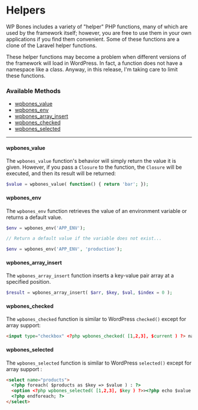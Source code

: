 
# Helpers

WP Bones includes a variety of "helper" PHP functions, many of which are used by the framework itself; however, you are free to use them in your own applications if you find them convenient. Some of these functions are a clone of the Laravel helper functions.

<Callout type="warning">
These helper functions may become a problem when different versions of the framework will load in WordPress. In fact, a function does not have a namespace like a class. Anyway, in this release, I'm taking care to limit these functions.
</Callout>

### Available Methods

* [wpbones_value](#wpbones_value)
* [wpbones_env](#wpbones_env)
* [wpbones_array_insert](#wpbones_array_insert)
* [wpbones_checked](#wpbones_checked)
* [wpbones_selected](#wpbones_selected)

---

#### wpbones_value

The `wpbones_value` function's behavior will simply return the value it is given. However, if you pass a `Closure` to the function, the `Closure` will be executed, and then its result will be returned:

```php copy
$value = wpbones_value( function() { return 'bar'; });
```

#### wpbones_env

The `wpbones_env` function retrieves the value of an environment variable or returns a default value.

```php copy
$env = wpbones_env('APP_ENV');

// Return a default value if the variable does not exist...

$env = wpbones_env('APP_ENV', 'production');
```

#### wpbones_array_insert

The `wpbones_array_insert` function inserts a key-value pair array at a specified position.

```php copy
$result = wpbones_array_insert( $arr, $key, $val, $index = 0 );
```

#### wpbones_checked

The `wpbones_checked` function is similar to WordPress `checked()` except for array support:

```html copy
<input type="checkbox" <?php wpbones_checked( [1,2,3], $current ) ?> name="product" />
```

#### wpbones_selected

The `wpbones_selected` function is similar to WordPress `selected()` except for array support :

```html copy
<select name="products">
  <?php foreach( $products as $key => $value ) : ?>
  <option <?php wpbones_selected( [1,2,3], $key ) ?>><?php echo $value ?></option>
  <?php endforeach; ?>
</select>
```
